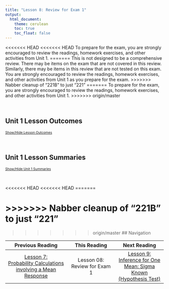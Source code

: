 ```yaml
---
title: "Lesson 8: Review for Exam 1"
output: 
  html_document:
    theme: cerulean
    toc: true
    toc_float: false
---
```

<script type="text/javascript">
 function showhide(id) {
    var e = document.getElementById(id);
    e.style.display = (e.style.display == 'block') ? 'none' : 'block';
 }
</script>

<<<<<<< HEAD
<<<<<<< HEAD
To prepare for the exam, you are strongly encouraged to review the readings, homework exercises, and other activities from Unit 1.
=======
This is not designed to be a comprehensive review.  There may be items on the exam that are not covered in this review.  Similarly, there may be items in this review that are not tested on this exam.  You are strongly encouraged to review the readings, homework exercises, and other activities from Unit 1 as you prepare for the exam. 
>>>>>>> Nabber cleanup of "221B" to just "221"
=======
To prepare for the exam, you are strongly encouraged to review the readings, homework exercises, and other activities from Unit 1.
>>>>>>> origin/master

<!-- Use the [Index](http://statistics.byuimath.com/index.php?title=Index){target="_blank"} to review definitions of important terms. 
Index needs to be built-->

<br>

## Unit 1 Lesson Outcomes
<a href="javascript:showhide('oc')"><span style="font-size:8pt;">Show/Hide Lesson Outcomes</span></a>
<div id="oc" style="display:none;">
The expectation on the exam is that you should be able to do the following:

- Distinguish between a categorical and a quantitative variable.
- Distinguish between an observational study and an experiment.
- Distinguish between a population and a sample.
- Distinguish between a parameter and a statistic.
- Distinguish and give an example of each of the following sampling schemes:

  + Simple random sampling
  + Systematic sampling
  + Cluster sampling
  + Stratified sampling
  + Convenience sampling

- Explain the significance of using a random sample.
- Determine the shape of a distribution using a histogram and/or box plot.
- Determine the centers of a given histogram and/or box plot. 
- Identify the mean, median and standard deviation in skewed or normal histograms.
- Calculate the mean, median and standard deviation from quantitative data.
- Calculate a percentile from a quantitative data set.
- Calculate a five-number summary from quantitative data with Excel, or by hand.
- Create a histogram and a box-plot from quantitative data. 
- State and apply the three axioms of probability.
- State the properties of a normal density curve.
- Calculate the z-score of an individual observation, given the mean and standard deviation.
- Interpret a z-score.
- Calculate probability as area under a normal density curve.
- Assess normality using a QQ-plot.
- Explain how a sampling distribution is created.
- Determine the mean, standard deviation and shape of a distribution of sample means.
- State and apply the Central Limit Theorem and the Law of Large numbers.
- Calculate probabilities using a distribution of sample means.
</div>
<br>

## Unit 1 Lesson Summaries

<a href="javascript:showhide('su')"><span style="font-size:8pt;">Show/Hide Unit 1 Summaries</span></a>
<div id="su" style="display:none;">
<br>
<div class="RecapHeading">Lesson 01 Recap</div>
<div class="Summary">
- Each lesson follows the same schedule: **Individual and Group Preparation**, **Class Meeting**, and **Homework Assignment and Quiz**. Understanding this layout will help you successfully manage the workload of this class.

- In this class you will use the online textbook that has been written for you by your statistics teachers. All of the assignments and quizzes will be based on the readings, so study it well.

- By doing the work, staying on schedule, and living the Honor Code you *can* succeed in this class!
</div>
<br>


<div class="RecapHeading">Lesson 02 Recap</div>
<div class="Summary">
- The **Statistical Process** has five steps: **D**esign the study, **C**ollect the data, **D**escribe the data, **M**ake inferences, **T**ake action.

- In a **designed experiment**, researchers control the conditions of the study. In an **observational study**, researchers don't control the conditions but only observe what happens.

- There are many sampling methods used to obtain a **sample** from a **population**:
  + A **simple random sample (SRS)** is a random selection taken from a population
  + A **systematic sample** is every ***k***<sup>th</sup> item in the population, beginning at a random starting point
  + A **cluster sample** is all items in one or more randomly selected clusters, or blocks
  + A **stratified sample** divides data into similar groups and an **SRS** is taken from each group
  + A **convenience sample** is one easily obtained in a less-than-systematic way and should be avoided whenever possible 

- **Quantitative variables** represent things that are numeric in nature, such as the value of a car or the number of students in a classroom. **Categorical variables** represent nonnumerical data that can only be considered as labels, such as colors or brands of shoes.

- The **null hypothesis ($H_0$)** is the foundational assumption about a population and represents the status quo. The **alternative hypothesis ($H_a$)** is a different assumption about a population. Using a **hypothesis test**, we determine whether it is more likely that the null hypothesis or the alternative hypothesis is true.
</div>
<br>



<div class="RecapHeading">Lesson 03 Recap</div>
<div class="Summary">

- A **histogram** allows us to visually interpret data. Histograms can be left-skewed, right-skewed, or symmetrical and bell-shaped.

- The **mean**, **median**, and **mode** are measures of the center of a distribution. The mean is the most common measure of center, and is computed by adding up the observed data and dividing by the number of observations in the data set.

- The **standard deviation** is a number that describes how spread out the data are. A larger standard deviation means the data are more spread out than data with a smaller standard deviation.

- A **parameter** is a true (but usually unknown) number that describes a population. A **statistic** is an estimate of a parameter obtained from a sample. 

- **Quartiles/percentiles**, **Five-Number Summaries**, and **Boxplots** are tools that help us understand data. The five-number summary of a data set contains the minimum value, the first quartile, the median, the third quartile, and the maximum value. A boxplot is a graphical representation of the five-number summary.
</div>
<br>



<div class="RecapHeading">Lesson 04 Recap</div>
<div class="Summary">

- The three **rules of probability** are:
1. A probability is a number between 0 and 1. 
$$0 \leq P(X) \leq 1$$

2. If you list all the outcomes of a probability experiment (such as rolling a die) the probability that one of these outcomes will occur is 1. In other words, the sum of the probabilities in any probability is 1. 
$$\sum P(X) = 1$$

3. The probability that an outcome will not occur is 1 minus the probability that it will occur. 
$$P(\text{not}~X) = 1 - P(X)$$
</div>
<br>



<div class="RecapHeading">Lesson 05 Recap</div>
<div class="Summary">

- A **normal density curve** is symmetric and bell-shaped. The curve lies above the horizontal axis and the total area under the curve is equal to 1. 

- A **standard normal distribution** has a mean of 0 and a standard deviation of 1. The **68-95-99.7% rule** states that when data are normally distributed, approximately 68% of the data lie within 1 standard deviation from the mean, approximately 95% of the data lie within 2 standard deviations from the mean, and approximately 99.7% of the data lie within 3 standard deviations from the mean. 

- A **z-score** tells us how many standard deviations away from the mean a given value is. It is calculated as: $\displaystyle{z = \frac{\text{value}-\text{mean}}{\text{standard deviation}} = \frac{x-\mu}{\sigma}}$

- The **probability applet** allows us to use z-scores to calculate proportions, probabilities, and percentiles.

- A **Q-Q plot** is used to assess whether or not a set of data is normally distributed.
</div>
<br>



<div class="RecapHeading">Lesson 06 Recap</div>
<div class="Summary">

- The **distribution of sample means** is a distribution of all possible sample means ($\bar x$) for a particular sample size. It has a mean of $\mu$ and a standard deviation of $\sigma/\sqrt{n}$.

- The distribution of sample means is normal when $\bar x$ is normally distributed or when, thanks to the **Central Limit Theorom (CLT)**, our sample size ($n$) is large.

- The **Law of Large Numbers** states that as the sample size ($n$) gets larger, the sample mean ($\bar x$) will get closer to the population mean ($\mu$).
</div>
<br>



<div class="RecapHeading">Lesson 07 Recap</div>
<div class="Summary">

- When the distribution of sample means is normally distributed, we can use **z-scores** and the **probability applet** to calculate proportions and probabilities. A z-score is calculated as: $\displaystyle{z = \frac{\text{value}-\text{mean}}{\text{standard deviation}} = \frac{\bar x-\mu}{\sigma/\sqrt{n}}}$

- The **$P$-value** is the probability of getting a test statistic at least as extreme as the one you got, assuming $H_0$ is true. A $P$-value is calculated by finding the area under the normal distribution curve that is more extreme (farther away from the mean) than the z-score.
</div>
<br>

</div>
<br>


<<<<<<< HEAD
<<<<<<< HEAD
=======

>>>>>>> Nabber cleanup of "221B" to just "221"
=======
>>>>>>> origin/master
## Navigation

<center>
| **Previous Reading** | **This Reading** | **Next Reading** |
| :------------------: | :--------------: | :--------------: |
| [Lesson 7: <br> Probability Calculations involving a Mean Response](Lesson07.html) | Lesson 08: <br> Review for Exam 1 | [Lesson 9: <br> Inference for One Mean: Sigma Known (Hypothesis Test)](Lesson09.html) |
</center>
